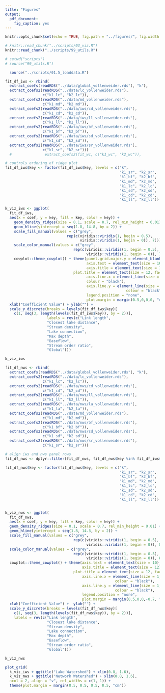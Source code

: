 ```yaml
---
title: "Figures"
output:
  pdf_document:
    fig_caption: yes
---
```


```r
knitr::opts_chunk$set(echo = TRUE, fig.path = "../figures/", fig.width = 5, fig.height = 6)
```

```r
# knitr::read_chunk("../scripts/03_viz.R")
knitr::read_chunk("../scripts/99_utils.R")
```

```r
# setwd("scripts")
# source("99_utils.R")
```

```r
  source("../scripts/01.5_loaddata.R")
```

```r

fit_df_iws <- rbind(
  extract_coefs(readRDS("../data/global_vollenweider.rds"), "k"), 
  extract_coefs2(readRDS("../data/lc_vollenweider.rds"), 
                 c("k1_lc", "k2_lc")),
  extract_coefs2(readRDS("../data/md_vollenweider.rds"), 
                 c("k1_md", "k2_md")),
  extract_coefs2(readRDS("../data/iws/cd_vollenweider.rds"),
                 c("k1_cd", "k2_cd")),
  extract_coefs2(readRDS("../data/iws/ll_vollenweider.rds"),
                 c("k1_ll", "k2_ll")),
  extract_coefs2(readRDS("../data/iws/bf_vollenweider.rds"),
                 c("k1_bf", "k2_bf")),
  extract_coefs2(readRDS("../data/iws/sd_vollenweider.rds"),
                 c("k1_sd", "k2_sd")),
  extract_coefs2(readRDS("../data/iws/sr_vollenweider.rds"), 
                 c("k1_sr", "k2_sr")))
  #               extract_coefs2(fit_wc, c("k1_wc", "k2_wc")), 

# controls ordering of ridge plot
fit_df_iws$key <- factor(fit_df_iws$key, levels = c("k",
                                                    "k1_sr", "k2_sr",
                                                    "k1_bf", "k2_bf",
                                                    "k1_md", "k2_md",
                                                    "k1_lc", "k2_lc",
                                                    "k1_sd", "k2_sd",
                                                    "k1_cd", "k2_cd",
                                                    "k1_ll", "k2_ll"))

k_viz_iws <- ggplot(
  fit_df_iws, 
  aes(x = coef, y = key, fill = key, color = key)) + 
    geom_density_ridges(size = 0.1, scale = 0.7, rel_min_height = 0.01) + 
    geom_hline(yintercept = seq(1.8, 14.8, by = 2)) +
    scale_fill_manual(values = c("grey", 
                            rep(c(viridis::viridis(1, begin = 0.5), 
                                  viridis::viridis(1, begin = 0)), 7))) +
    scale_color_manual(values = c("grey", 
                               rep(c(viridis::viridis(1, begin = 0.5), 
                                     viridis::viridis(1, begin = 0)), 7))) +
    cowplot::theme_cowplot() + theme(panel.grid.major.y = element_blank(),
                                     axis.text = element_text(size = 10),
                                     axis.title = element_text(size = 12),
                               plot.title = element_text(size = 12, face = "plain", hjust = 0),
                                     axis.line.x = element_line(size = 1, 
                                     colour = "black"),
                                     axis.line.y = element_line(size = 1, 
                                                       colour = "black"), 
                                     legend.position = "none", 
                                     plot.margin = margin(0.5,0,0,0, "cm")) + 
  xlab("Coefficient Value") + ylab("") + 
  scale_y_discrete(breaks = levels(fit_df_iws$key)[
    c(1, seq(3, length(levels(fit_df_iws$key)), by = 2))], 
                   labels = rev(c("Link length",
                   "Closest lake distance",
                   "Stream density",
                   "Lake connection", 
                   "Max depth",
                   "Baseflow",
                   "Stream order ratio",
                   "Global")))

k_viz_iws

fit_df_nws <- rbind(
  extract_coefs(readRDS("../data/global_vollenweider.rds"), "k"), 
  extract_coefs2(readRDS("../data/lc_vollenweider.rds"), 
                 c("k1_lc", "k2_lc")),
  extract_coefs2(readRDS("../data/nws/cd_vollenweider.rds"), 
                 c("k1_cd", "k2_cd")),
  extract_coefs2(readRDS("../data/nws/ll_vollenweider.rds"), 
                 c("k1_ll", "k2_ll")),
  extract_coefs2(readRDS("../data/nws/la_vollenweider.rds"), 
                 c("k1_la", "k2_la")),
  extract_coefs2(readRDS("../data/md_vollenweider.rds"), 
                 c("k1_md", "k2_md")),
  extract_coefs2(readRDS("../data/nws/bf_vollenweider.rds"), 
                 c("k1_bf", "k2_bf")),
  extract_coefs2(readRDS("../data/nws/sd_vollenweider.rds"), 
                 c("k1_sd", "k2_sd")),
  extract_coefs2(readRDS("../data/nws/sr_vollenweider.rds"), 
                 c("k1_sr", "k2_sr")))

# align iws and nws panel rows
fit_df_nws <- dplyr::filter(fit_df_nws, fit_df_nws$key %in% fit_df_iws$key) 

fit_df_nws$key <- factor(fit_df_nws$key, levels = c("k",
                                                    "k1_sr", "k2_sr",
                                                    "k1_bf", "k2_bf",
                                                    "k1_md", "k2_md",
                                                    "k1_lc", "k2_lc",
                                                    "k1_sd", "k2_sd",
                                                    "k1_cd", "k2_cd",
                                                    "k1_ll", "k2_ll"))


k_viz_nws <- ggplot(
  fit_df_nws, 
  aes(x = coef, y = key, fill = key, color = key)) + 
  geom_density_ridges(size = 0.1, scale = 0.7, rel_min_height = 0.01) + 
  geom_hline(yintercept = seq(1.8, 14.8, by = 2)) +
  scale_fill_manual(values = c("grey",
                               rep(c(viridis::viridis(1, begin = 0.5),
                                     viridis::viridis(1, begin = 0)), 8))) +
  scale_color_manual(values = c("grey", 
                               rep(c(viridis::viridis(1, begin = 0.5), 
                                     viridis::viridis(1, begin = 0)), 8))) +
  cowplot::theme_cowplot() + theme(axis.text = element_text(size = 10),
                                   axis.title = element_text(size = 12),
                               plot.title = element_text(size = 12, face = "plain", hjust = 0),
                                   axis.line.x = element_line(size = 1, 
                                                  colour = "black"),
                                   axis.line.y = element_line(size = 1, 
                                                  colour = "black"), 
                                   legend.position = "none", 
                                   plot.margin = margin(0.5,0,0,-0.7, "cm")) + 
  xlab("Coefficient Value") +  ylab("") +
  scale_y_discrete(breaks = levels(fit_df_nws$key)[
    c(1, seq(3, length(levels(fit_df_nws$key)), by = 2))], 
    labels = rev(c("Link length",
                   "Closest lake distance",
                   "Stream density",
                   "Lake connection", 
                   "Max depth",
                   "Baseflow",
                   "Stream order ratio",
                   "Global")))

k_viz_nws

plot_grid(
  k_viz_iws + ggtitle("Lake Watershed") + xlim(0.8, 1.6),
  k_viz_nws + ggtitle("Network Watershed") + xlim(0.8, 1.6), 
  ncol = 2, align = "v", rel_widths = c(1, 1)) + 
  theme(plot.margin = margin(0.5, 0.5, 0.5, 0.5, "cm"))

```
